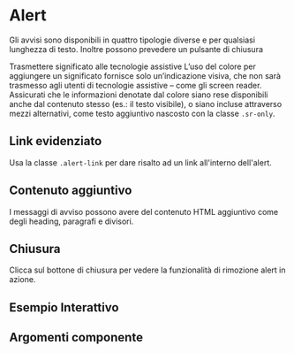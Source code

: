 
<Meta title="Documentazione/Alert" />

# Alert

Gli avvisi sono disponibili in quattro tipologie diverse e per qualsiasi lunghezza di testo. Inoltre possono prevedere un pulsante di chiusura

<Canvas>
    <Story id="componenti-alert--esempi" />
</Canvas>

<Callout color="success">
    <CalloutTitle>Trasmettere significato alle tecnologie assistive</CalloutTitle>
    <CalloutText>
        L’uso del colore per aggiungere un significato fornisce solo un’indicazione visiva, che non sarà trasmesso agli utenti di tecnologie assistive 
        – come gli screen reader. Assicurati che le informazioni denotate dal colore siano rese disponibili anche dal contenuto stesso (es.: il testo visibile), o siano incluse attraverso mezzi alternativi, come testo aggiuntivo nascosto con la classe <code>.sr-only</code>.
    </CalloutText>
</Callout>


## Link evidenziato

Usa la classe `.alert-link` per dare risalto ad un link all'interno dell'alert.

<Canvas>
    <Story id="componenti-alert--link-evidenziato" />
</Canvas>

## Contenuto aggiuntivo

I messaggi di avviso possono avere del contenuto HTML aggiuntivo come degli heading, paragrafi e divisori.

<Canvas>
    <Story id="componenti-alert--contenuto-aggiuntivo" />
</Canvas>

## Chiusura

Clicca sul bottone di chiusura per vedere la funzionalità di rimozione alert in azione.

## Esempio Interattivo

<Canvas>
    <Story id="componenti-alert--esempi-interattivi" />
</Canvas>

## Argomenti componente

<ArgsTable of={Alert} />